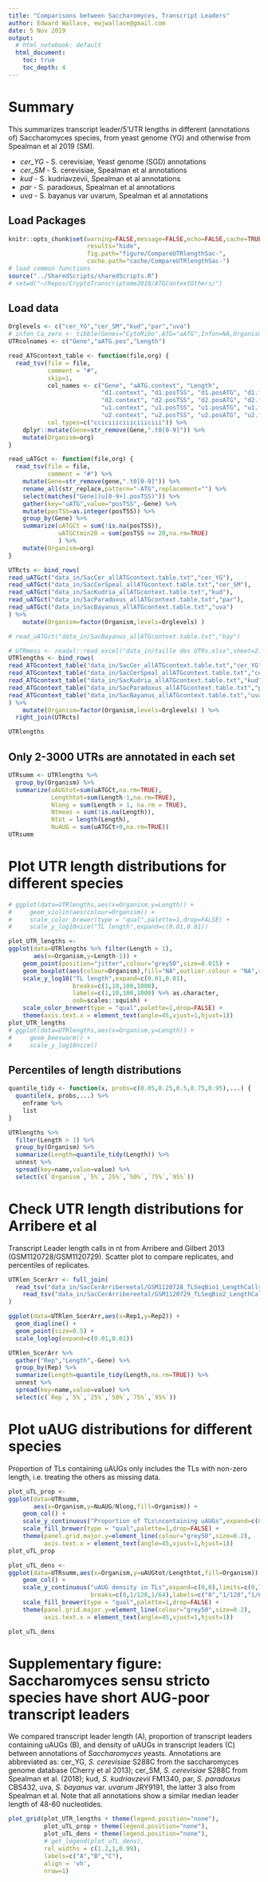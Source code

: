```yaml
---
title: "Comparisons between Saccharomyces, Transcript Leaders"
author: Edward Wallace, ewjwallace@gmail.com
date: 5 Nov 2019
output:
  # html_notebook: default
  html_document:
    toc: true
    toc_depth: 4
---
```


# Summary

This summarizes transcript leader/5'UTR lengths in different (annotations of) Saccharomyces species, from yeast genome (YG) and otherwise from Spealman et al 2019 (SM).


* *cer_YG* - S. cerevisiae, Yeast genome (SGD) annotations
* *cer_SM* - S. cerevisiae, Spealman et al annotations
* *kud* - S. kudriavzevii, Spealman et al annotations
* *par* - S. paradoxus, Spealman et al annotations
* *uva* - S. bayanus var uvarum, Spealman et al annotations
    
## Load Packages

```r
knitr::opts_chunk$set(warning=FALSE,message=FALSE,echo=FALSE,cache=TRUE,
                      results="hide",
                      fig.path="figure/CompareUTRlengthSac-",
                      cache.path="cache/CompareUTRlengthSac-")
# load common functions
source("../SharedScripts/sharedScripts.R")
# setwd("~/Repos/CryptoTranscriptome2018/ATGContextOthers/")
```

## Load data

```r
Orglevels <- c("cer_YG","cer_SM","kud","par","uva")
# infon_Ca_zero <- tibble(Genes="CytoRibo",ATG="aATG",Infon=NA,Organism="Ca")
UTRcolnames <- c("Gene","aATG.pos","Length")

read_ATGcontext_table <- function(file,org) {
  read_tsv(file = file,
           comment = "#",
           skip=1,
           col_names <- c("Gene", "aATG.context", "Length", 
                          "d1.context", "d1.posTSS", "d1.posATG", "d1.frame", 
                          "d2.context", "d2.posTSS", "d2.posATG", "d2.frame", 
                          "u1.context", "u1.posTSS", "u1.posATG", "u1.frame", 
                          "u2.context", "u2.posTSS", "u2.posATG", "u2.frame" ),
           col_types=c("cciciiiciiiciiiciii")) %>%
    dplyr::mutate(Gene=str_remove(Gene,".t0[0-9]")) %>%
    mutate(Organism=org)
}

read_uATGct <- function(file,org) {
  read_tsv(file = file,
           comment = "#") %>%
    mutate(Gene=str_remove(gene,".t0[0-9]")) %>%
    rename_all(str_replace,pattern="-ATG",replacement="") %>%
    select(matches("Gene|(u[0-9+].posTSS)")) %>%
    gather(key="uATG",value="posTSS",-Gene) %>%
    mutate(posTSS=as.integer(posTSS)) %>%
    group_by(Gene) %>%
    summarize(uATGCt = sum(!is.na(posTSS)),
              uATGCtmin20 = sum(posTSS >= 20,na.rm=TRUE)
              ) %>%
    mutate(Organism=org)
}

UTRcts <- bind_rows(
read_uATGct("data_in/SacCer_allATGcontext.table.txt","cer_YG"),
read_uATGct("data_in/SacCerSpeal_allATGcontext.table.txt","cer_SM"),
read_uATGct("data_in/SacKudria_allATGcontext.table.txt","kud"),
read_uATGct("data_in/SacParadoxus_allATGcontext.table.txt","par"),
read_uATGct("data_in/SacBayanus_allATGcontext.table.txt","uva")
) %>%
    mutate(Organism=factor(Organism,levels=Orglevels) )

# read_uATGct("data_in/SacBayanus_allATGcontext.table.txt","bay")

# UTRmess <- readxl::read_excel("data_in/taille des UTRs.xlsx",sheet=2)
UTRlengths <- bind_rows(
read_ATGcontext_table("data_in/SacCer_allATGcontext.table.txt","cer_YG"),
read_ATGcontext_table("data_in/SacCerSpeal_allATGcontext.table.txt","cer_SM"),
read_ATGcontext_table("data_in/SacKudria_allATGcontext.table.txt","kud"),
read_ATGcontext_table("data_in/SacParadoxus_allATGcontext.table.txt","par"),
read_ATGcontext_table("data_in/SacBayanus_allATGcontext.table.txt","uva")
) %>%
    mutate(Organism=factor(Organism,levels=Orglevels) ) %>%
  right_join(UTRcts)

UTRlengths


```

## Only 2-3000 UTRs are annotated in each set

```r
UTRsumm <- UTRlengths %>%
  group_by(Organism) %>%
  summarize(uAUGtot=sum(uATGCt,na.rm=TRUE),
            Lengthtot=sum(Length-1,na.rm=TRUE),
            Nlong = sum(Length > 1, na.rm = TRUE), 
            Ntmeas = sum(!is.na(Length)),
            Ntot = length(Length),
            NuAUG = sum(uATGCt>0,na.rm=TRUE))
UTRsumm
```

# Plot UTR length distributions for different species

```r

# ggplot(data=UTRlengths,aes(x=Organism,y=Length)) + 
#     geom_violin(aes(colour=Organism)) +
#     scale_color_brewer(type = "qual",palette=1,drop=FALSE) +
#     scale_y_log10nice("TL length",expand=c(0.01,0.01))

plot_UTR_lengths <- 
ggplot(data=UTRlengths %>% filter(Length > 1),
       aes(x=Organism,y=Length-1)) + 
    geom_point(position="jitter",colour="grey50",size=0.015) + 
    geom_boxplot(aes(colour=Organism),fill="NA",outlier.colour = "NA",size=0.8) +
    scale_y_log10("TL length",expand=c(0.01,0.01),
                  breaks=c(1,10,100,1000),
                  labels=c(1,10,100,1000) %>% as.character,
                  oob=scales::squish) +
    scale_color_brewer(type = "qual",palette=1,drop=FALSE) + 
    theme(axis.text.x = element_text(angle=45,vjust=1,hjust=1))
plot_UTR_lengths
# ggplot(data=UTRlengths,aes(x=Organism,y=Length)) + 
#     geom_beeswarm() +
#     scale_y_log10nice()
```

## Percentiles of length distributions

```r

quantile_tidy <- function(x, probs=c(0.05,0.25,0.5,0.75,0.95),...) {
  quantile(x, probs,...) %>%
    enframe %>%
    list
}

UTRlengths %>%
  filter(Length > 1) %>%
  group_by(Organism) %>%
  summarize(Length=quantile_tidy(Length)) %>%
  unnest %>%
  spread(key=name,value=value) %>%
  select(c(`Organism`,`5%`,`25%`,`50%`,`75%`,`95%`))
```

# Check UTR length distributions for Arribere et al

Transcript Leader length calls in nt from Arribere and Gilbert 2013 (GSM1120728/GSM1120729). Scatter plot to compare replicates, and percentiles of replicates.

```r
UTRlen_ScerArr <- full_join(
  read_tsv("data_in/SacCerArribereetal/GSM1120728_TLSeqBio1_LengthCalls.txt",col_names=c("Gene","Rep1")),
    read_tsv("data_in/SacCerArribereetal/GSM1120729_TLSeqBio2_LengthCalls.txt",col_names=c("Gene","Rep2"))
)

ggplot(data=UTRlen_ScerArr,aes(x=Rep1,y=Rep2)) +
  geom_diagline() + 
  geom_point(size=0.5) +
  scale_loglog(expand=c(0.01,0.01))

UTRlen_ScerArr %>% 
  gather("Rep","Length",-Gene) %>%
  group_by(Rep) %>%
  summarize(Length=quantile_tidy(Length,na.rm=TRUE)) %>%
  unnest %>%
  spread(key=name,value=value) %>%
  select(c(`Rep`,`5%`,`25%`,`50%`,`75%`,`95%`))
```




# Plot uAUG distributions for different species

Proportion of TLs containing uAUGs only includes the TLs with non-zero length, i.e. treating the others as missing data.

```r

plot_uTL_prop <- 
ggplot(data=UTRsumm,
       aes(x=Organism,y=NuAUG/Nlong,fill=Organism)) + 
    geom_col() +
    scale_y_continuous("Proportion of TLs\ncontaining uAUGs",expand=c(0,0),limits=c(0,1)) +
    scale_fill_brewer(type = "qual",palette=1,drop=FALSE) +
    theme(panel.grid.major.y=element_line(colour="grey50",size=0.2),
          axis.text.x = element_text(angle=45,vjust=1,hjust=1))
plot_uTL_prop

plot_uTL_dens <-
ggplot(data=UTRsumm,aes(x=Organism,y=uAUGtot/Lengthtot,fill=Organism)) +
    geom_col() +
    scale_y_continuous("uAUG density in TLs",expand=c(0,0),limits=c(0,1/64),
                       breaks=c(0,1/128,1/64),labels=c("0","1/128","1/64")) +
    scale_fill_brewer(type = "qual",palette=1,drop=FALSE) +
    theme(panel.grid.major.y=element_line(colour="grey50",size=0.2),
          axis.text.x = element_text(angle=45,vjust=1,hjust=1))

plot_uTL_dens
```

# Supplementary figure: Saccharomyces sensu stricto species have short AUG-poor transcript leaders

We compared transcript leader length (A), proportion of transcript leaders containing uAUGs (B), and density of uAUGs in transcript leaders (C) between annotations of *Saccharomyces* yeasts. Annotations are abbreviated as: cer_YG, *S. cerevisiae* S288C from the saccharomyces genome database (Cherry et al 2013); cer_SM, *S. cerevisiae* S288C from Spealman et al. (2018); kud, *S. kudriavzevii* FM1340, par, *S. paradoxus* CBS432, uva, *S. bayanus *var. *uvarum* JRY9191, the latter 3 also from Spealman et al. Note that all annotations show a similar median leader length of 48-60 nucleotides.


```r
plot_grid(plot_UTR_lengths + theme(legend.position="none"),
          plot_uTL_prop + theme(legend.position="none"),
          plot_uTL_dens + theme(legend.position="none"),
          # get_legend(plot_uTL_dens),
          rel_widths = c(1.2,1,0.99),
          labels=c("A","B","C"),
          align = 'vh',
          nrow=1)
```


